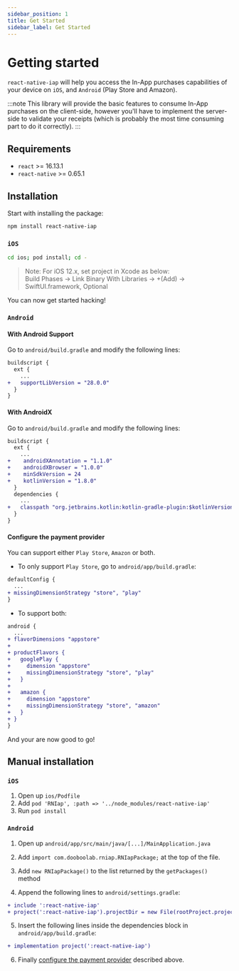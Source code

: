 ```yaml
---
sidebar_position: 1
title: Get Started
sidebar_label: Get Started
---
```



<AdFitTopFixed />

# Getting started

`react-native-iap` will help you access the In-App purchases capabilities of your device on `iOS`, and `Android` (Play Store and Amazon).

:::note
This library will provide the basic features to consume In-App purchases on the client-side, however you'll have to implement the server-side to validate your receipts (which is probably the most time consuming part to do it correctly).
:::

## Requirements

- `react` >= 16.13.1
- `react-native` >= 0.65.1

## Installation

Start with installing the package:

```bash npm2yarn
npm install react-native-iap
```

### `iOS`

```bash
cd ios; pod install; cd -
```

> Note: For iOS 12.x, set project in Xcode as below:   
> Build Phases -> Link Binary With Libraries -> +(Add) -> SwiftUI.framework, Optional

You can now get started hacking!

### `Android`

#### With Android Support

Go to `android/build.gradle` and modify the following lines:

```diff
buildscript {
  ext {
    ...
+   supportLibVersion = "28.0.0"
  }
}
```

#### With AndroidX

Go to `android/build.gradle` and modify the following lines:

```diff
buildscript {
  ext {
    ...
+    androidXAnnotation = "1.1.0"
+    androidXBrowser = "1.0.0"
+    minSdkVersion = 24
+    kotlinVersion = "1.8.0"
  }
  dependencies {
    ...
+   classpath "org.jetbrains.kotlin:kotlin-gradle-plugin:$kotlinVersion"
  }
}
```

#### Configure the payment provider

You can support either `Play Store`, `Amazon` or both.

- To only support `Play Store`, go to `android/app/build.gradle`:

```diff
defaultConfig {
  ...
+ missingDimensionStrategy "store", "play"
}
```

- To support both:

```diff
android {
  ...
+ flavorDimensions "appstore"
+
+ productFlavors {
+   googlePlay {
+     dimension "appstore"
+     missingDimensionStrategy "store", "play"
+   }
+
+   amazon {
+     dimension "appstore"
+     missingDimensionStrategy "store", "amazon"
+   }
+ }
}
```

And your are now good to go!

## Manual installation

### `iOS`

1. Open up `ios/Podfile`
2. Add `pod 'RNIap', :path => '../node_modules/react-native-iap'`
3. Run `pod install`

### `Android`

1. Open up `android/app/src/main/java/[...]/MainApplication.java`
2. Add `import com.dooboolab.rniap.RNIapPackage;` at the top of the file.
3. Add `new RNIapPackage()` to the list returned by the `getPackages()` method

4. Append the following lines to `android/settings.gradle`:

```diff
+ include ':react-native-iap'
+ project(':react-native-iap').projectDir = new File(rootProject.projectDir, '../node_modules/react-native-iap/android')
```

5. Insert the following lines inside the dependencies block in `android/app/build.gradle`:

```diff
+ implementation project(':react-native-iap')
```

6. Finally [configure the payment provider](#configure-the-payment-provider) described above.
